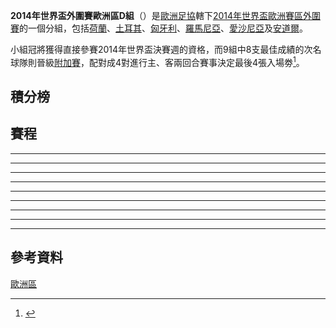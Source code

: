 {{Pathnav|2014年世界盃足球賽|2014年世界盃外圍賽|2014年世界盃外圍賽 (歐洲區)|frame=3}}
'''2014年世界盃外圍賽歐洲區D組'''（{{lang-en|'''2014 FIFA World Cup qualification UEFA Group D'''}}）是[[歐洲足協|歐洲足協]]轄下[[2014年世界盃足球賽|2014年世界盃]][[2014年世界盃外圍賽_(歐洲區)|歐洲賽區]][[2014年世界盃外圍賽|外圍賽]]的一個分組，包括[[荷蘭國家足球隊|荷蘭]]、[[土耳其國家足球隊|土耳其]]、[[匈牙利國家足球隊|匈牙利]]、[[羅馬尼亞國家足球隊|羅馬尼亞]]、[[愛沙尼亞國家足球隊|愛沙尼亞]]及[[安道爾國家足球隊|安道爾]]。

小組冠將獲得直接參賽2014年世界盃決賽週的資格，而9組中8支最佳成績的次名球隊則晉級[[2014年世界盃外圍賽歐洲區第二輪|附加賽]]，配對成4對進行主、客兩回合賽事決定最後4張入場劵<ref>{{Cite web |url=http://www.fifa.com/mm/document/tournament/loc/01/44/46/23/2014fwc_drawprocedures_europe.pdf |title=2014 FIFA World Cup Brazil - Preliminary Competition Format and Draw Procedure - European Zone |accessdate=2011-11-29 |archive-date=2011-11-25 |archive-url=https://web.archive.org/web/20111125125406/http://www.fifa.com/mm/document/tournament/loc/01/44/46/23/2014fwc_drawprocedures_europe.pdf |dead-url=no }}</ref>。

== 積分榜 ==
{{2014年國際足協世界盃外圍賽 – 歐洲區D組|show_matches=yes}}

== 賽程 ==
<div id="Netherlands v Turkey"></div>{{footballbox
|date       = 2012年9月7日
|time       = 20:30 [[UTC+2|UTC+2]]
|team1      = {{fb-rt|NED}}
|score      = 2–0
|report     =
|team2      = {{fb|TUR}}
|goals1     = [[罗宾·范佩西|范佩西]] {{goal|15'}}<br />Luciano NARSINGH {{goal|90'+2}} 
|goals2     = 
|stadium    = [[阿姆斯特丹|阿姆斯特丹]]體育場
|attendance = 49,500
|referee    = VELASCO CARBALLO Carlos（{{nfa|ESP}}）
}}
<div id="Andorra v Hungary"></div>{{footballbox
|date       = 2012年9月7日
|time       = 20:30 [[UTC+2|UTC+2]]
|team1      = {{fb-rt|AND}}
|score      = 0–5
|report     =
|team2      = {{fb|HUN}}
|goals1     =
|goals2     = Rolánd JUHASZ {{goal|12'}}<br />Zoltán GERA {{goal|32' PEN}} <br />Adam SZALAI {{goal|54'}}<br />Tamás PRISKIN {{goal|67'}}<br />[[弗拉基米尔·科曼|科曼]] {{goal|82'}}
|stadium    = 拉維拉，Comunal de Aixovall 體育場
|attendance = 815
|referee    = ALECKOVIC Emir（{{nfa|BIH}}）
}}
<div id="Estonia v Romania"></div>{{footballbox
|date       = 2012年9月7日
|time       = 21:00 [[UTC+3|UTC+3]]
|team1      = {{fb-rt|EST}}
|score      = 0–2
|report     =
|team2      = {{fb|ROU}}
|goals1     =
|goals2     =Gabriel TORJE {{goal|55'}}<br />[[西普里安·马里卡|马里卡]] {{goal|75'}}
|stadium    =[[塔林|塔林]]，A. Le Coq 體育場
|attendance = 7,936
|referee    = MAZIC Milorad（{{nfa|SRB}}）
}}
----
<div id="Hungary v Netherlands"></div>{{footballbox
|date       = 2012年9月11日
|time       = 20:30 [[UTC+2|UTC+2]]
|team1      = {{fb-rt|HUN}}
|score      = 1–4
|report     =
|team2      = {{fb|NED}}
|goals1     = [[巴拉斯·迪祖薩克|迪祖薩克]] {{goal|7|pen.}}
|goals2     = Jermain LENS {{goal|3||53}}<br />Bruno MARTINS INDI {{goal|19}}<br />[[克拉斯-扬·亨特拉尔|亨特拉尔]] {{goal|75}}
|stadium    = [[布达佩斯|布达佩斯]]，[[普斯卡什球場|普斯卡什球場]]
|attendance = 22,700
|referee    = Pedro PROENÇA（{{nfa|POR}}）
}}
<div id="Romania v Andorra"></div>{{footballbox
|date       = 2012年9月11日
|time       = 20:00 [[UTC+3|UTC+3]]
|team1      = {{fb-rt|ROU}}
|score      = 4–0
|report     =
|team2      = {{fb|AND}}
|goals1     = Gabriel TORJE {{goal|29}}<br />Costin LAZĂR {{goal|44}}<br />Valerică GĂMAN {{goal|90}}<br />Alexandru Iulian MAXIM {{goal|90+3}}
|goals2     =
|stadium    = [[布加勒斯特|布加勒斯特]]，Arena Națională
|attendance = 24,630
|referee    = Pavle RADOVANOVIC（{{nfa|MNE}}）
}}
<div id="Turkey v Estonia"></div>{{footballbox
|date       = 2012年9月11日
|time       = 21:00 [[UTC+3|UTC+3]]
|team1      = {{fb-rt|TUR}}
|score      = 3–0
|report     =
|team2      = {{fb|EST}}
|goals1     = [[埃姆雷·贝洛措格卢|埃姆雷]] {{goal|44}}<br />Umut BULUT {{goal|60}}<br />Selçuk İNAN {{goal|75}}
|goals2     =
|stadium    = [[伊斯坦布尔|伊斯坦布尔]]，[[薩拉科格魯球場|薩拉科格魯球場]]
|attendance = 44,168
|referee    = Marcin BORSKI（{{nfa|POL}}）
}}

----
<div id="Turkey v Romania"></div>{{footballbox
|date       = 2012年10月12日
|time       = 20:30（[[UTC+3|UTC+3]]）
|team1      = {{fb-rt|TUR}}
|score      = 0–1
|report     = [http://www.fifa.com/worldcup/preliminaries/matchcast/index.html?matchid=300183571 報告]
|team2      = {{fb|ROU}}
|goals1     =
|goals2     = Gheorghe GROZAV {{goal|45}}
|stadium    = [[伊斯坦布尔|伊斯坦布尔]]，[[薩拉科格魯球場|薩拉科格魯球場]]
|attendance = 46,203
|referee    = [[霍華德·卡特|霍華德·卡特]]（{{nfa|ENG}}）
}}
<div id="Estonia v Hungary"></div>{{footballbox
|date       = 2012年10月12日
|time       = 21:30（[[UTC+3|UTC+3]]）
|team1      = {{fb-rt|EST}}
|score      = 0–1
|report     = [http://www.fifa.com/worldcup/preliminaries/matchcast/index.html?matchid=300183576 報告]
|team2      = {{fb|HUN}}
|goals1     =
|goals2     = [[陶马什·哈伊瑙尔|哈伊瑙尔]] {{goal|46}}
|stadium    = [[塔林|塔林]]，A. Le Coq竞技场
|attendance = 5,661
|referee    = Litan LIANY（{{nfa|ISR}}）
}}
<div id="Netherlands v Andorra"></div>{{footballbox
|date       = 2012年10月12日
|time       = 20:30（[[UTC+2|UTC+2]]）
|team1      = {{fb-rt|NED}}
|score      = 3–0
|report     = [http://www.fifa.com/worldcup/preliminaries/matchcast/index.html?matchid=300183567 報告]
|team2      = {{fb|AND}}
|goals1     = [[拉斐尔·范德法特|范德法特]] {{goal|7}}<br />[[克拉斯-扬·亨特拉尔|亨特拉尔]] {{goal|15}}<br />Ruben SCHAKEN {{goal|50}}
|goals2     =
|stadium    = [[鹿特丹|鹿特丹]]，[[飛燕諾球場|飛燕諾球場]]
|attendance = 43,000
|referee    = Aleksei KULBAKOV（{{nfa|BLR}}）
}}
----
<div id="Andorra v Estonia"></div>{{footballbox
|date       = 2012年10月16日
|time       = 19:00 [[UTC+2|UTC+2]]
|team1      = {{fb-rt|AND}}
|score      = 0–1
|report     =
|team2      = {{fb|EST}}
|goals1     =
|goals2     =,[[安德雷斯·奥佩尔|奥佩尔]] {{goal|57}}
|stadium    = [[安道尔城|安道尔城]]，[[老安道爾體育場|老安道爾體育場]]
|attendance = 700
|referee    = Dimitar MECKAROVSKI（{{nfa|MKD}}）
}}
<div id="Hungary v Turkey"></div>{{footballbox
|date       = 2012年10月16日
|time       = 20:30 [[UTC+1|UTC+1]]
|team1      = {{fb-rt|HUN}}
|score      = 3–1
|report     =
|team2      = {{fb|TUR}}
|goals1     = [[弗拉基米尔·科曼|科曼]] {{goal|31'}}<br />Zoltán GERA {{goal|50}} <br />Adam SZALAI {{goal|57|pen.}}
|goals2     = Mevlüt ERDİNÇ {{goal|22}}
|stadium    = [[布达佩斯|布达佩斯]]，[[普斯卡什球場|普斯卡什球場]]
|attendance = 21,563
|referee    = Daniele ORSATO（{{nfa|ITA}}）
}}
<div id="Romania v Netherlands"></div>{{footballbox
|date       = 2012年10月16日
|time       = 21:00 [[UTC+3|UTC+3]]
|team1      = {{fb-rt|ROU}}
|score      = 1–4
|report     =
|team2      = {{fb|NED}}
|goals1     = Ciprian MARICA {{goal|40}}
|goals2     = Jermain LENS {{goal|9}}<br />Bruno MARTINS INDI {{goal|29}}<br />[[拉斐尔·范德法特|范德法特]] {{goal|45+1|pen.}}<br />[[罗宾·范佩西|范佩西]] {{goal|86}}
|stadium    = [[布加勒斯特|布加勒斯特]]，Arena Națională
|attendance = 53,329
|referee    = Craig THOMSON（{{nfa|SCO}}）
}}
----
<div id="Andorra v Turkey"></div>{{footballbox
|date       = 2013年3月22日
|time       = 19:00 [[UTC+2|UTC+2]]
|team1      = {{fb-rt|AND}}
|score      = 0–2
|report     =
|team2      = {{fb|TUR}}
|goals1     =
|goals2     = Selçuk İNAN {{goal|30}}<br />Burak YILMAZ {{goal|45+2}}
|stadium    = [[安道尔城|安道尔城]]，[[老安道爾體育場|老安道爾體育場]]
|attendance = 700
|referee    = Nerijus DUNAUSKAS（{{nfa|LTU}}）
}}
<div id="Hungary v Romania"></div>{{footballbox
|date       = 2013年3月22日
|time       = 20:30 [[UTC+1|UTC+1]]
|team1      = {{fb-rt|HUN}}
|score      = 2–2
|report     =
|team2      = {{fb|ROU}}
|goals1     = Vilmos VANCZÁK {{goal|16}}<br />[[巴拉斯·迪祖薩克|迪祖薩克]] {{goal|71|pen.}}
|goals2     = [[阿德里安·穆图|穆图]] {{goal|68|pen.}}<br />Alexandru CHIPCIU {{goal|90+2}}
|stadium    = [[布达佩斯|布达佩斯]]，[[普斯卡什球場|普斯卡什球場]]
|attendance = 0
|referee    = [[沃尔夫冈·斯塔克|沃尔夫冈·斯塔克]]（{{nfa|GER}}）
}}
<div id="Netherlands v Estonia"></div>{{footballbox
|date       = 2013年3月22日
|time       = 20:30 [[UTC+1|UTC+1]]
|team1      = {{fb-rt|NED}}
|score      = 3–0
|report     =
|team2      = {{fb|EST}}
|goals1     = [[拉斐尔·范德法特|范德法特]] {{goal|47}}<br />[[罗宾·范佩西|范佩西]] {{goal|72}}<br />Ruben SCHAKEN {{goal|84}}
|goals2     =
|stadium    = [[阿姆斯特丹|阿姆斯特丹]]，[[阿姆斯特丹球場|阿姆斯特丹球場]]
|attendance = 48,675
|referee    = Vitaly MESHKOV（{{nfa|RUS}}）
}}
----
<div id="Turkey v Hungary"></div>{{footballbox
|date       = 2013年3月26日
|time       = 20:30 [[UTC+1|UTC+1]]
|team1      = {{fb-rt|TUR}}
|score      = 1–1
|report     =
|team2      = {{fb|HUN}}
|goals1     = Burak YILMAZ {{goal|62}}
|goals2     = Dániel BÖDE {{goal|71}}
|stadium    = [[伊斯坦布尔|伊斯坦布尔]]，[[薩拉科格魯球場|薩拉科格魯球場]]
|attendance = 
|referee    = Milorad MAŽIĆ（{{nfa|SRB}}）
}}
<div id="Estonia v Andorra"></div>{{footballbox
|date       = 2013年3月26日
|time       = 19:00 [[UTC+2|UTC+2]]
|team1      = {{fb-rt|EST}}
|score      = 2–0
|report     =
|team2      = {{fb|AND}}
|goals1     = Henri ANIER {{goal|45+1}}<br />Joel LINDPERE {{goal|61}}
|goals2     =
|stadium    = [[塔林|塔林]]，A. Le Coq竞技场
|attendance = 5,327
|referee    = Ján VALAŠEK（{{nfa|SVK}}）
}}
<div id="Netherlands v Romania "></div>{{footballbox
|date       = 2013年3月26日
|time       = 20:30 [[UTC+1|UTC+1]]
|team1      = {{fb-rt|NED}}
|score      = 4–0
|report     =
|team2      = {{fb|ROU}}
|goals1     = [[拉斐尔·范德法特|范德法特]] {{goal|11}}<br />[[罗宾·范佩西|范佩西]] {{goal|55||64|pen.}}<br />Jeremain LENS {{goal|89}}
|goals2     =
|stadium    = [[阿姆斯特丹|阿姆斯特丹]]，[[阿姆斯特丹球場|阿姆斯特丹球場]]
|attendance =
|referee    = [[馬克·克拉滕博格|馬克·克拉滕博格]]（{{nfa|ENG}}）
}}
----
<div id=" Turkey v Andorra"></div>{{footballbox
|date       = 2013年9月6日
|time       = 
|team1      = {{fb-rt|TUR}}
|score      = 5–0
|report     =
|team2      = {{fb|AND}}
|goals1     = 
|goals2     =
|stadium    =
|attendance =
|referee    =
}}
<div id="Romania v Hungary"></div>{{footballbox
|date       = 2013年9月6日
|time       = 
|team1      = {{fb-rt|ROU}}
|score      = 3–0
|report     =
|team2      = {{fb|HUN}}
|goals1     =
|goals2     =
|stadium    =
|attendance = 
|referee    = 
}}
<div id="Estonia v Netherlands"></div>{{footballbox
|date       = 2013年9月6日
|time       = 
|team1      = {{fb-rt|EST}}
|score      = 2–2
|report     =
|team2      = {{fb|NED}}
|goals1     =
|goals2     =
|stadium    = [[塔林|塔林]]，A. Le Coq 體育場
|attendance = 
|referee    = 
}}
----
<div id=" Hungry v Estonia"></div>{{footballbox
|date       = 2013年9月10日
|time       = 
|team1      = {{fb-rt|HUN}}
|score      = 5–1
|report     =
|team2      = {{fb|EST}}
|goals1     = 
|goals2     =
|stadium    =
|attendance =
|referee    =
}}
<div id="Romania v Turkey"></div>{{footballbox
|date       = 2013年9月10日
|time       = 
|team1      = {{fb-rt|ROU}}
|score      = 0–2
|report     =
|team2      = {{fb|TUR}}
|goals1     =
|goals2     =
|stadium    =
|attendance = 
|referee    = 
}}
<div id="Andorra v Netherlands"></div>{{footballbox
|date       = 2013年9月10日
|time       = 
|team1      = {{fb-rt|AND}}
|score      = 0–2
|report     =
|team2      = {{fb|NED}}
|goals1     =
|goals2     =
|stadium    =
|attendance = 
|referee    = 
}}
----
<div id=" Netherlands v Hungry"></div>{{footballbox
|date       = 2013年10月11日
|time       = 
|team1      = {{fb-rt|NED}}
|score      = 8–1
|report     =
|team2      = {{fb|HUN}}
|goals1     = 
|goals2     =
|stadium    =
|attendance =
|referee    =
}}
<div id="Andorra v Romania "></div>{{footballbox
|date       = 2013年10月11日
|time       = 
|team1      = {{fb-rt|AND}}
|score      = 0–4
|report     =
|team2      = {{fb|ROU}}
|goals1     =
|goals2     =
|stadium    =
|attendance = 
|referee    = 
}}
<div id="Estonia v Turkey"></div>{{footballbox
|date       = 2013年10月11日
|time       = 
|team1      = {{fb-rt|EST}}
|score      = 0–2
|report     =
|team2      = {{fb|TUR}}
|goals1     =
|goals2     =
|stadium    =
|attendance = 
|referee    = 
}}
----
<div id=" Hungry v Andorra  "></div>{{footballbox
|date       = 2013年10月15日
|time       = 
|team1      = {{fb-rt|HUN}}
|score      = 2–0
|report     =
|team2      = {{fb|AND}}
|goals1     = 
|goals2     =
|stadium    =
|attendance =
|referee    =
}}
<div id="Turkey v Netherlands"></div>{{footballbox
|date       = 2013年10月15日
|time       = 
|team1      = {{fb-rt|TUR}}
|score      = 0–2
|report     =
|team2      = {{fb|NED}}
|goals1     =
|goals2     =
|stadium    =
|attendance = 
|referee    = 
}}
<div id="Romania v Estonia "></div>{{footballbox
|date       = 2013年10月15日
|time       = 
|team1      = {{fb-rt|ROU}}
|score      = 2–0
|report     =
|team2      = {{fb|EST}}
|goals1     =
|goals2     =
|stadium    =
|attendance = 
|referee    = 
}}

== 參考資料 ==
{{Reflist}}

{{2014年國際足協世界盃外圍賽}}

[[Category:2014年世界盃外圍賽|歐洲區]]